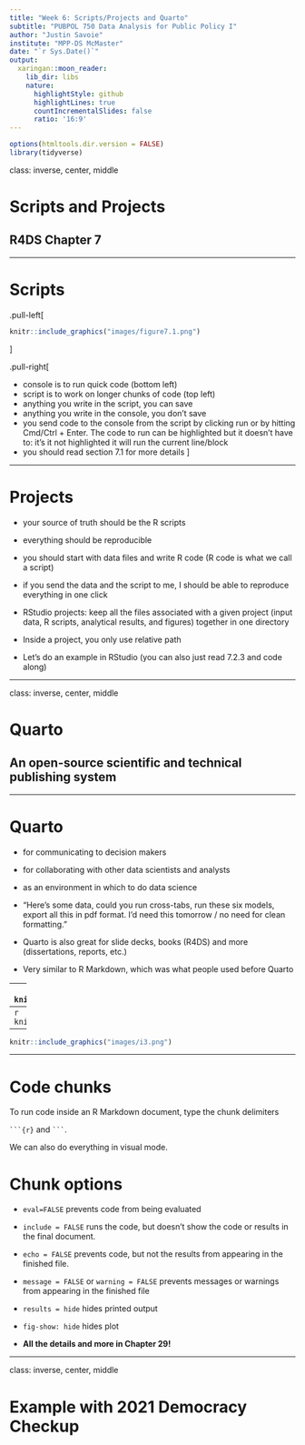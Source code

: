 ```yaml
---
title: "Week 6: Scripts/Projects and Quarto"
subtitle: "PUBPOL 750 Data Analysis for Public Policy I"
author: "Justin Savoie"
institute: "MPP-DS McMaster"
date: "`r Sys.Date()`"
output:
  xaringan::moon_reader:
    lib_dir: libs
    nature:
      highlightStyle: github
      highlightLines: true
      countIncrementalSlides: false
      ratio: '16:9'
---
```


```r
options(htmltools.dir.version = FALSE)
library(tidyverse)
```

class: inverse, center, middle

# Scripts and Projects
## R4DS Chapter 7

---

# Scripts

.pull-left[

```r
knitr::include_graphics("images/figure7.1.png")
```

]

.pull-right[

- console is to run quick code (bottom left)
- script is to work on longer chunks of code (top left)
- anything you write in the script, you can save
- anything you write in the console, you don't save
- you send code to the console from the script by clicking run or by hitting Cmd/Ctrl + Enter. The code to run can be highlighted but it doesn't have to: it's it not highlighted it will run the current line/block
- you should read section 7.1 for more details
]

---

# Projects

- your source of truth should be the R scripts
- everything should be reproducible
- you should start with data files and write R code (R code is what we call a script)
- if you send the data and the script to me, I should be able to reproduce everything in one click

- RStudio projects: keep all the files associated with a given project (input data, R scripts, analytical results, and figures) together in one directory
- Inside a project, you only use relative path
- Let's do an example in RStudio (you can also just read 7.2.3 and code along)

---

class: inverse, center, middle

# Quarto
## An open-source scientific and technical publishing system

---

# Quarto

- for communicating to decision makers
- for collaborating with other data scientists and analysts
- as an environment in which to do data science


- "Here's some data, could you run cross-tabs, run these six models, export all this in pdf format. I'd need this tomorrow / no need for clean formatting."
- Quarto is also great for slide decks, books (R4DS) and more (dissertations, reports, etc.)
- Very similar to R Markdown, which was what people used before Quarto

---
```r
knitr::include_graphics("images/i1.png")
```
---
```r
knitr::include_graphics("images/i2.png")
```
---
```r
knitr::include_graphics("images/i3.png")
```
---

# Code chunks

To run code inside an R Markdown document, type the chunk delimiters

```` ```{r} ```` and ```` ``` ````.

We can also do everything in visual mode. 

# Chunk options

- `eval=FALSE` prevents code from being evaluated
- `include = FALSE` runs the code, but doesn’t show the code or results in the final document. 
- `echo = FALSE` prevents code, but not the results from appearing in the finished file.
- `message = FALSE` or `warning = FALSE` prevents messages or warnings from appearing in the finished file
- `results = hide` hides printed output
- `fig-show: hide` hides plot

- **All the details and more in Chapter 29!**

---

class: inverse, center, middle

# Example with 2021 Democracy Checkup
